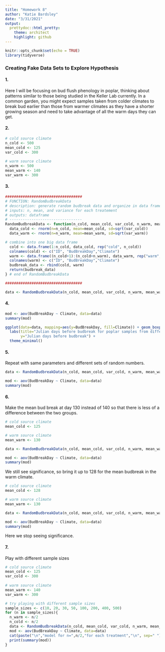 ```yaml
---
title: "Homework 8"
author: "Katie Bardsley"
date: "3/31/2021"
output:
  prettydoc::html_pretty:
    theme: architect
    highlight: github
---
```


```r
knitr::opts_chunk$set(echo = TRUE)
library(tidyverse)
```

### Creating Fake Data Sets to Explore Hypothesis

#### 1.

Here I will be focusing on bud flush phenology in poplar, thinking about patterns similar to those being studied in the Keller Lab currently. In a common garden, you might expect samples taken from colder climates to break bud earlier than those from warmer climates as they have a shorter growing season and need to take advantage of all the warm days they can get. 

#### 2.

```r
# cold source climate
n_cold <- 500
mean_cold <- 125
var_cold <- 300
  
# warm source climate
n_warm <- 500
mean_warm <- 140
var_warm <- 300

```

#### 3.

```r

###################################
# FUNCTION: RandomBudbreakData
# description: generate random budbreak data and organize in data frame
# inputs: n, mean, and variance for each treatement
# outputs: dataframe
# ---------------------------------
RandomBudbreakData <- function(n_cold, mean_cold, var_cold, n_warm, mean_warm, var_warm){
  data_cold <- rnorm(n=n_cold, mean=mean_cold, sd=sqrt(var_cold))
  data_warm <- rnorm(n=n_warm, mean=mean_warm, sd=sqrt(var_warm))

# combine into one big data frame
  cold <- data.frame(1:n_cold, data_cold, rep("cold", n_cold))
  colnames(cold) <- c("ID", "BudBreakDay","Climate")
  warm <- data.frame((n_cold+1):(n_cold+n_warm), data_warm, rep("warm", n_cold))
  colnames(warm) <- c("ID", "BudBreakDay","Climate")
  budbreak_data <- rbind(cold, warm)
  return(budbreak_data)
} # end of RandomBudbreakData

###################################

data <- RandomBudbreakData(n_cold, mean_cold, var_cold, n_warm, mean_warm, var_warm)

```

#### 4.

```r
mod <- aov(BudBreakDay ~ Climate, data=data)
summary(mod)
```

```r
ggplot(data=data, mapping=aes(y=BudBreakDay, fill=Climate)) + geom_boxplot() + 
  labs(title="Julian days before budbreak for poplar samples from different climates", 
       y="Julian days before budbreak") + 
  theme_minimal()
```

#### 5.

Repeat with same parameters and different sets of random numbers.

```r
data <- RandomBudbreakData(n_cold, mean_cold, var_cold, n_warm, mean_warm, var_warm)

mod <- aov(BudBreakDay ~ Climate, data=data)
summary(mod)

```

#### 6.

Make the mean bud break at day 130 instead of 140 so that there is less of a difference between the two groups.

```r
# cold source climate
mean_cold <- 125

# warm source climate
mean_warm <- 130

data <- RandomBudbreakData(n_cold, mean_cold, var_cold, n_warm, mean_warm, var_warm)

mod <- aov(BudBreakDay ~ Climate, data=data)
summary(mod)
```

We still see significance, so bring it up to 128 for the mean budbreak in the warm climate.

```r
# cold source climate
mean_cold <- 128

# warm source climate
mean_warm <- 130

data <- RandomBudbreakData(n_cold, mean_cold, var_cold, n_warm, mean_warm, var_warm)

mod <- aov(BudBreakDay ~ Climate, data=data)
summary(mod)
```

Here we stop seeing significance.

#### 7.

Play with different sample sizes

```r
# cold source climate
mean_cold <- 125
var_cold <- 300
  
# warm source climate
mean_warm <- 140
var_warm <- 300

# try playing with different sample sizes
sample_sizes <- c(10, 20, 30, 50, 100, 200, 400, 500)
for (n in sample_sizes){
  n_warm <- n/2
  n_cold <- n/2
  data <- RandomBudbreakData(n_cold, mean_cold, var_cold, n_warm, mean_warm, var_warm)
  mod <- aov(BudBreakDay ~ Climate, data=data)
  cat(paste("\n","model for n=",n/2,"for each treatment","\n", sep=" "))
  print(summary(mod))
}

```

